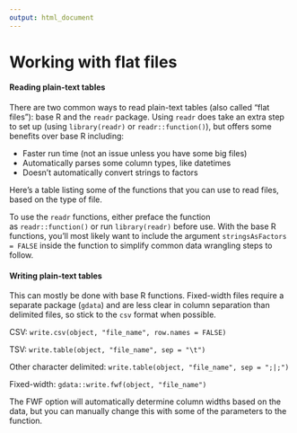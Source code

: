 ```yaml
---
output: html_document
---
```


# Working with flat files

#### Reading plain-text tables

There are two common ways to read plain-text tables (also called "flat files"): base R and the `readr` package. Using `readr` does take an extra step to set up (using `library(readr)` or `readr::function()`), but offers some benefits over base R including:

* Faster run time (not an issue unless you have some big files)
* Automatically parses some column types, like datetimes
* Doesn’t automatically convert strings to factors

Here’s a table listing some of the functions that you can use to read files, based on the type of file.

<!-- Type of file	Base R code	readr code -->
<!-- CSV (comma separated value)	read.csv("file.csv")	read_csv("file.csv") -->
<!-- TSV (tab separated value)	read.delim("file.txt", sep = "\t")	read_tsv("file.txt") -->
<!-- Other character-delimited file	read.delim("file.txt", sep = ";|;")	read_delim("file.txt", delim = ";|;") -->
<!-- Fixed-width text file (FWF)	read.fwf("file.txt", widths = c(5,10,9,3,1,1))	read_fwf("file.txt", col_positions = fwf_widths(c(5,10,9,3,1,1))) -->

To use the `readr` functions, either preface the function as `readr::function()` or run `library(readr)` before use. With the base R functions, you’ll most likely want to include the argument `stringsAsFactors = FALSE` inside the function to simplify common data wrangling steps to follow.

#### Writing plain-text tables

This can mostly be done with base R functions. Fixed-width files require a separate package (`gdata`) and are less clear in column separation than delimited files, so stick to the `csv` format when possible.

CSV: `write.csv(object, "file_name", row.names = FALSE)`

TSV: `write.table(object, "file_name", sep = "\t")`

Other character delimited: `write.table(object, "file_name", sep = ";|;")`

Fixed-width: `gdata::write.fwf(object, "file_name")`

The FWF option will automatically determine column widths based on the data, but you can manually change this with some of the parameters to the function.
